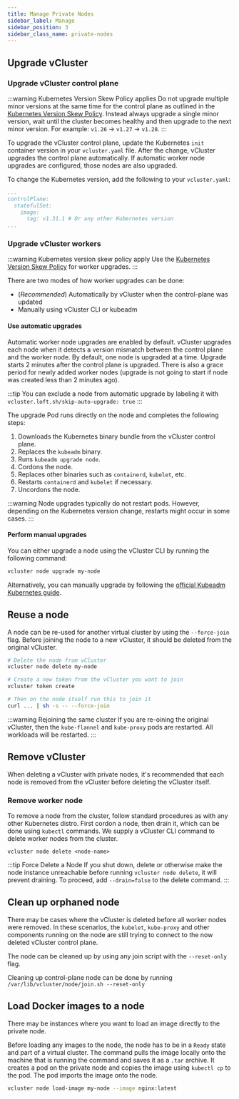 ```yaml
---
title: Manage Private Nodes
sidebar_label: Manage
sidebar_position: 3
sidebar_class_name: private-nodes
---
```



<TenancySupport privateNodes="true" standalone="true" />

## Upgrade vCluster

### Upgrade vCluster control plane

:::warning Kubernetes Version Skew Policy applies
Do not upgrade multiple minor versions at the same time for the control plane as outlined in the [Kubernetes Version Skew Policy](https://kubernetes.io/releases/version-skew-policy/). Instead always upgrade a single minor version, wait until the cluster becomes healthy and then upgrade to the next minor version. For example: `v1.26` -> `v1.27` -> `v1.28`.
:::

To upgrade the vCluster control plane, update the Kubernetes `init` container version in your `vcluster.yaml` file.
After the change, vCluster upgrades the control plane automatically. If automatic worker node upgrades are configured, those nodes are also upgraded.

To change the Kubernetes version, add the following to your `vcluster.yaml`:

```yaml title="Upgrade control plane Kubernetes version"
...
controlPlane:
  statefulSet:
    image:
      tag: v1.31.1 # Or any other Kubernetes version
...
```

### Upgrade vCluster workers

:::warning Kubernetes version skew policy apply
Use the [Kubernetes Version Skew Policy](https://kubernetes.io/releases/version-skew-policy/) for worker upgrades.
:::

There are two modes of how worker upgrades can be done:
- (_Recommended_) Automatically by vCluster when the control-plane was updated
- Manually using vCluster CLI or kubeadm

#### Use automatic upgrades

Automatic worker node upgrades are enabled by default. vCluster upgrades each node when it detects a version mismatch between the control plane and the worker node. By default, one node is upgraded at a time.
Upgrade starts 2 minutes after the control plane is upgraded. There is also a grace period for newly added worker nodes (upgrade is not going to start if node was created less than 2 minutes ago).

:::tip
You can exclude a node from automatic upgrade by labeling it with `vcluster.loft.sh/skip-auto-upgrade: true`
:::

The upgrade Pod runs directly on the node and completes the following steps:
1. Downloads the Kubernetes binary bundle from the vCluster control plane.
2. Replaces the `kubeadm` binary.
3. Runs `kubeadm upgrade node`.
4. Cordons the node.
5. Replaces other binaries such as `containerd`, `kubelet`, etc.
6. Restarts `containerd` and `kubelet` if necessary.
7. Uncordons the node.

:::warning
Node upgrades typically do not restart pods. However, depending on the Kubernetes version change, restarts might occur in some cases.
:::

#### Perform manual upgrades

You can either upgrade a node using the vCluster CLI by running the following command:

```bash title="Upgrade a specific node manually"
vcluster node upgrade my-node
```

Alternatively, you can manually upgrade by following the [official Kubeadm Kubernetes guide](https://kubernetes.io/docs/tasks/administer-cluster/kubeadm/upgrading-linux-nodes/).


## Reuse a node

A node can be re-used for another virtual cluster by using the `--force-join` flag. Before joining the node to a new vCluster, it
should be deleted from the original vCluster.


```bash title="Reuse a node"
# Delete the node from vCluster
vcluster node delete my-node

# Create a new token from the vCluster you want to join
vcluster token create

# Then on the node itself run this to join it
curl ... | sh -s -- --force-join
```

:::warning Rejoining the same cluster
If you are re-oining the original vCluster, then the `kube-flannel` and `kube-proxy` pods are restarted. All workloads will be restarted.
:::


## Remove vCluster

When deleting a vCluster with private nodes, it's recommended that each node is removed from the vCluster before deleting the vCluster itself.

### Remove worker node

To remove a node from the cluster, follow standard procedures as with any other Kubernetes distro. First cordon a node, then drain it, which can be done using `kubectl` commands. We supply a vCluster CLI command to delete worker nodes from the cluster.

```shell title="Cordon and drain the node"
vcluster node delete <node-name>
```

:::tip Force Delete a Node
If you shut down, delete or otherwise make the node instance unreachable before running `vcluster node delete`, it will
prevent draining.  To proceed, add `--drain=false` to the delete command.
:::

## Clean up orphaned node

There may be cases where the vCluster is deleted before all worker nodes were removed.
In these scenarios, the `kubelet`, `kube-proxy` and other components running on the node are still trying to connect to the now deleted vCluster control plane.

The node can be cleaned up by using any join script with the `--reset-only` flag.

Cleaning up control-plane node can be done by running `/var/lib/vcluster/node/join.sh --reset-only`

## Load Docker images to a node

There may be instances where you want to load an image directly to the private node.

Before loading any images to the node, the node has to be in a `Ready` state and part of a virtual cluster. The command pulls the image locally
onto the machine that is running the command and saves it as a `.tar` archive. It creates a pod on the private node and copies the image using `kubectl cp` to the pod. The pod imports the image onto the node.

```bash title="Load Docker image into specific node"
vcluster node load-image my-node --image nginx:latest
```


